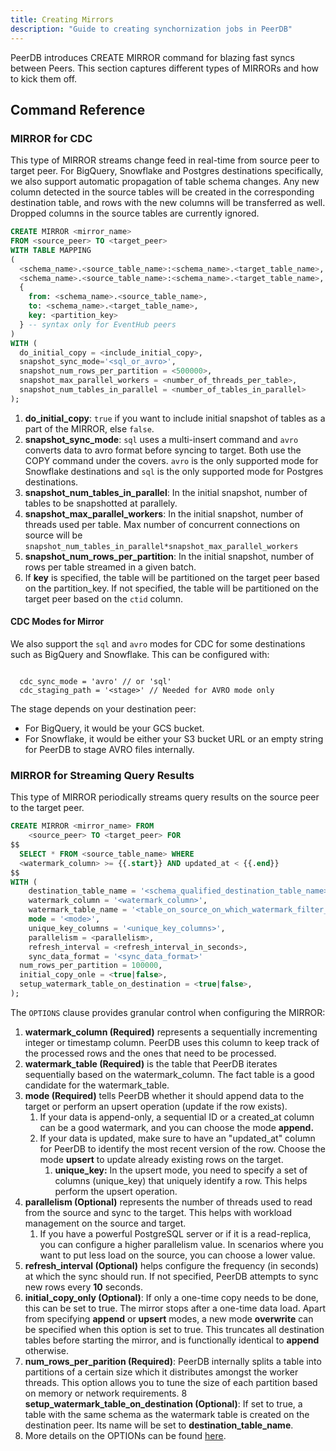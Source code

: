 ```yaml
---
title: Creating Mirrors
description: "Guide to creating synchornization jobs in PeerDB"
---
```


PeerDB introduces CREATE MIRROR command for blazing fast syncs between Peers. This section captures different types of MIRRORs and how to kick them off.

## Command Reference

### MIRROR for CDC

This type of MIRROR streams change feed in real-time from source peer to target peer. For BigQuery, Snowflake and Postgres destinations specifically, we also support automatic propagation of table schema changes. Any new column detected in the source tables will be created in the corresponding destination table, and rows with the new columns will be transferred as well. Dropped columns in the source tables are currently ignored.

```sql
CREATE MIRROR <mirror_name>
FROM <source_peer> TO <target_peer>
WITH TABLE MAPPING
(
  <schema_name>.<source_table_name>:<schema_name>.<target_table_name>,
  <schema_name>.<source_table_name>:<schema_name>.<target_table_name>,
  {
    from: <schema_name>.<source_table_name>,
    to: <schema_name>.<target_table_name>,
    key: <partition_key>
  } -- syntax only for EventHub peers
)
WITH (
  do_initial_copy = <include_initial_copy>,
  snapshot_sync_mode='<sql_or_avro>',
  snapshot_num_rows_per_partition = <500000>,
  snapshot_max_parallel_workers = <number_of_threads_per_table>,
  snapshot_num_tables_in_parallel = <number_of_tables_in_parallel>
);
```

1. **do_initial_copy**: `true` if you want to include initial snapshot of tables as a part of the MIRROR, else `false`.
2. **snapshot_sync_mode**: `sql` uses a multi-insert command and `avro` converts data to avro format before syncing to target. Both use the COPY command under the covers. `avro` is the only supported mode for Snowflake destinations and `sql` is the only supported mode for Postgres destinations.
3. **snapshot_num_tables_in_parallel**: In the initial snapshot, number of tables to be snapshotted at parallely.
4. **snapshot_max_parallel_workers**: In the initial snapshot, number of threads used per table. Max number of concurrent connections on source will be `snapshot_num_tables_in_parallel*snapshot_max_parallel_workers`
5. **snapshot_num_rows_per_partition**: In the initial snapshot, number of rows per table streamed in a given batch.
6. If **key** is specified, the table will be partitioned on the target peer based on the partition_key. If not specified, the table will be partitioned on the target peer based on the `ctid` column.

#### CDC Modes for Mirror

We also support the `sql` and `avro` modes for CDC for some destinations such as BigQuery and Snowflake. This can be configured with:

```

  cdc_sync_mode = 'avro' // or 'sql'
  cdc_staging_path = '<stage>' // Needed for AVRO mode only
```

The stage depends on your destination peer:

- For BigQuery, it would be your GCS bucket.
- For Snowflake, it would be either your S3 bucket URL or an empty string for PeerDB to stage AVRO files internally.

### MIRROR for Streaming Query Results

This type of MIRROR periodically streams query results on the source peer to the target peer.

```sql
CREATE MIRROR <mirror_name> FROM
	<source_peer> TO <target_peer> FOR
$$
  SELECT * FROM <source_table_name> WHERE
  <watermark_column> >= {{.start}} AND updated_at < {{.end}}
$$
WITH (
	destination_table_name = '<schema_qualified_destination_table_name>',
	watermark_column = '<watermark_column>',
	watermark_table_name = '<table_on_source_on_which_watermark_filter_should_be_applied>',
	mode = '<mode>',
	unique_key_columns = '<unique_key_columns>',
	parallelism = <parallelism>,
	refresh_interval = <refresh_interval_in_seconds>,
	sync_data_format = '<sync_data_format>'
  num_rows_per_partition = 100000,
  initial_copy_onle = <true|false>,
  setup_watermark_table_on_destination = <true|false>,
);
```

The `OPTIONS` clause provides granular control when configuring the MIRROR:

1. **watermark_column (Required)** represents a sequentially incrementing integer or timestamp column. PeerDB uses this column to keep track of the processed rows and the ones that need to be processed.
2. **watermark_table (Required)** is the table that PeerDB iterates sequentially based on the watermark_column. The fact table is a good candidate for the watermark_table.
3. **mode (Required)** tells PeerDB whether it should append data to the target or perform an upsert operation (update if the row exists).
   1. If your data is append-only, a sequential ID or a created_at column can be a good watermark, and you can choose the mode **append.**
   2. If your data is updated, make sure to have an "updated_at" column for PeerDB to identify the most recent version of the row. Choose the mode **upsert** to update already existing rows on the target.
      1. **unique_key:** In the upsert mode, you need to specify a set of columns (unique_key) that uniquely identify a row. This helps perform the upsert operation.
4. **parallelism (Optional)** represents the number of threads used to read from the source and sync to the target. This helps with workload management on the source and target.
   1. If you have a powerful PostgreSQL server or if it is a read-replica, you can configure a higher parallelism value. In scenarios where you want to put less load on the source, you can choose a lower value.
5. **refresh_interval (Optional)** helps configure the frequency (in seconds) at which the sync should run. If not specified, PeerDB attempts to sync new rows every **10** seconds.
6. **initial_copy_only (Optional)**: If only a one-time copy needs to be done, this can be set to true. The mirror stops after a one-time data load. Apart from specifying **append** or **upsert** modes, a new mode **overwrite** can be specified when this option is set to true. This truncates all destination tables before starting the mirror, and is functionally identical to **append** otherwise.
7. **num_rows_per_parition (Required)**: PeerDB internally splits a table into partitions of a certain size which it distributes amongst the worker threads. This option allows you to tune the size of each partition based on memory or network requirements.
8 **setup_watermark_table_on_destination (Optional)**: If set to true, a table with the same schema as the watermark table is created on the destination peer. Its name will be set to **destination_table_name**.
6. More details on the OPTIONs can be found [here](https://github.com/PeerDB-io/peerdb/issues/139).
